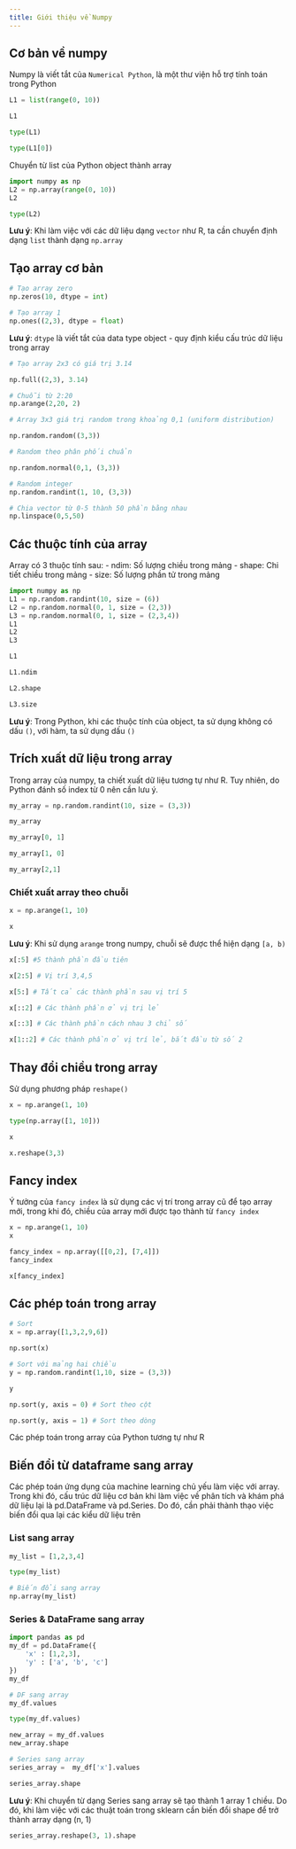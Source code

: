 ```yaml
---
title: Giới thiệu về Numpy
---
```




## Cơ bản về numpy 

Numpy là viết tắt của `Numerical Python`, là một thư viện hỗ trợ tính toán trong Python  

```python
L1 = list(range(0, 10))
```

```python
L1
```

```python
type(L1)
```

```python
type(L1[0])
```

Chuyển từ list của Python object thành array

```python
import numpy as np
L2 = np.array(range(0, 10))
L2
```

```python
type(L2)
```

**Lưu ý**: Khi làm việc với các dữ liệu dạng `vector` như R, ta cần chuyển định dạng `list` thành dạng `np.array`

## Tạo array cơ bản

```python
# Tạo array zero
np.zeros(10, dtype = int)
```

```python
# Tạo array 1
np.ones((2,3), dtype = float)
```

**Lưu ý**: `dtype` là viết tắt của data type object - quy định kiểu cấu trúc dữ liệu trong array

```python
# Tạo array 2x3 có giá trị 3.14
```

```python
np.full((2,3), 3.14)
```

```python
# Chuỗi từ 2:20
np.arange(2,20, 2)
```

```python
# Array 3x3 giá trị random trong khoảng 0,1 (uniform distribution)
```

```python
np.random.random((3,3))
```

```python
# Random theo phân phối chuẩn
```

```python
np.random.normal(0,1, (3,3))
```

```python
# Random integer
np.random.randint(1, 10, (3,3))
```

```python
# Chia vector từ 0-5 thành 50 phần bằng nhau
np.linspace(0,5,50)
```

## Các thuộc tính của array

Array có 3 thuộc tính sau:
- ndim: Số lượng chiều trong mảng
- shape: Chi tiết chiều trong mảng
- size: Số lượng phần tử trong mảng

```python
import numpy as np
L1 = np.random.randint(10, size = (6))
L2 = np.random.normal(0, 1, size = (2,3))
L3 = np.random.normal(0, 1, size = (2,3,4))
L1
L2
L3
```

```python
L1
```

```python
L1.ndim
```

```python
L2.shape
```

```python
L3.size
```

**Lưu ý**: Trong Python, khi các thuộc tính của object, ta sử dụng không có dấu `()`, với hàm, ta sử dụng dấu `()`

## Trích xuất dữ liệu trong array

Trong array của numpy, ta chiết xuất dữ liệu tương tự như R. Tuy nhiên, do Python đánh số index từ 0 nên cần lưu ý.

```python
my_array = np.random.randint(10, size = (3,3))
```

```python
my_array
```

```python
my_array[0, 1]
```

```python
my_array[1, 0]
```

```python
my_array[2,1]
```

### Chiết xuất array theo chuỗi

```python
x = np.arange(1, 10)
```

```python
x
```

**Lưu ý**: Khi sử dụng `arange` trong numpy, chuỗi sẽ được thể hiện dạng `[a, b)`  

```python
x[:5] #5 thành phần đầu tiên
```

```python
x[2:5] # Vị trí 3,4,5
```

```python
x[5:] # Tất cả các thành phần sau vị trí 5
```

```python
x[::2] # Các thành phần ở vị trị lẻ
```

```python
x[::3] # Các thành phần cách nhau 3 chỉ số
```

```python
x[1::2] # Các thành phần ở vị trí lẻ, bắt đầu từ số 2
```

## Thay đổi chiều trong array

Sử dụng phương pháp `reshape()`

```python
x = np.arange(1, 10)
```

```python
type(np.array([1, 10]))
```

```python
x
```

```python
x.reshape(3,3)
```

## Fancy index

Ý tưởng của `fancy index` là sử dụng các vị trí trong array cũ để tạo array mới, trong khi đó, chiều của array mới được tạo thành từ `fancy index`

```python
x = np.arange(1, 10)
x
```

```python
fancy_index = np.array([[0,2], [7,4]])
fancy_index
```

```python
x[fancy_index]
```

## Các phép toán trong array

```python
# Sort
x = np.array([1,3,2,9,6])
```

```python
np.sort(x)
```

```python
# Sort với mảng hai chiều
y = np.random.randint(1,10, size = (3,3))
```

```python
y
```

```python
np.sort(y, axis = 0) # Sort theo cột
```

```python
np.sort(y, axis = 1) # Sort theo dòng
```

Các phép toán trong array của Python tương tự như R

## Biến đổi từ dataframe sang array

Các phép toán ứng dụng của machine learning chủ yếu làm việc với array. Trong khi đó, cấu trúc dữ liệu cơ bản khi làm việc về phân tích và khám phá dữ liệu lại là pd.DataFrame và pd.Series. Do đó, cần phải thành thạo việc biến đổi qua lại các kiểu dữ liệu trên

### List sang array

```python
my_list = [1,2,3,4]
```

```python
type(my_list)
```

```python
# Biến đổi sang array
np.array(my_list)
```

### Series & DataFrame sang array

```python
import pandas as pd
my_df = pd.DataFrame({
    'x' : [1,2,3],
    'y' : ['a', 'b', 'c']
})
my_df
```

```python
# DF sang array
my_df.values
```

```python
type(my_df.values)
```

```python
new_array = my_df.values
new_array.shape
```

```python
# Series sang array
series_array =  my_df['x'].values
```

```python
series_array.shape
```

**Lưu ý**: Khi chuyển từ dạng Series sang array sẽ tạo thành 1 array 1 chiều. Do đó, khi làm việc với các thuật toán trong sklearn cần biến đổi shape để trở thành array dạng (n, 1) 

```python
series_array.reshape(3, 1).shape
```

